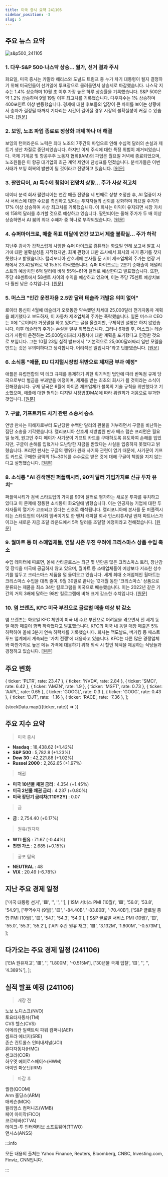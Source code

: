 ```yaml
---
title: 미국 증시 요약 241105
sidebar_position: -3
slug: 5
---
```


## 주요 뉴스 요약

![s&p500_241105](/map/241105.png)

### 1. **다우·S&P 500·나스닥 상승... 월가, 선거 결과 주시**

화요일, 미국 증시는 카말라 해리스와 도널드 트럼프 중 누가 차기 대통령이 될지 결정하기 위해 미국인들이 선거일에 투표장으로 몰려들면서 상승세로 마감했습니다. 나스닥 지수는 1.4% 상승하며 10월 초 이후 가장 높은 하루 상승률을 기록했습니다. S&P 500은 약 1.2% 상승하며 9월 19일 이후 최고치를 기록했습니다. 다우지수는 1% 상승하며 400포인트 이상 반등했습니다. 경제에 대한 후보들의 입장이 큰 차이를 보이는 상황에서 승자가 결정될 때까지 기다리는 시간이 길어질 경우 시장의 불확실성이 커질 수 있습니다. [[원문]](https://finance.yahoo.com/news/live/stock-market-today-dow-sp-500-nasdaq-rise-as-wall-street-braces-for-election-results-161835542.html)

### 2. **보잉, 노조 파업 종료로 정상화 과제 하나 더 해결**

보잉의 턴어라운드 노력은 최대 노조의 7주간의 파업으로 인해 수십억 달러의 손실과 제트기 생산 차질로 중단되었습니다. 하지만 이제 주식에 대한 특정 위험이 제거되었습니다. 국제 기계공 및 항공우주 노동자 협회(IAM)의 파업은 월요일 저녁에 종료되었으며, 노조원들은 이 항공 대기업의 최근 계약 제안에 찬성표를 던졌습니다. 분석가들은 이번 사태가 보잉 회복의 발판이 될 것이라고 전망하고 있습니다. [[원문]](https://finance.yahoo.com/news/boeing-adds-another-check-to-turnaround-list-as-worker-strike-ends-190859935.html)

### 3. **팔란티어, AI 특수에 힘입어 전망치 상향... 주가 사상 최고치**

데이터 분석 회사 팔란티어는 연간 매출 전망을 세 번째로 상향 조정한 후, AI 열풍이 자사 서비스에 대한 수요를 촉진하고 있다는 투자자들의 신뢰를 강화하며 화요일 주가가 17% 이상 상승하여 사상 최고치를 기록했습니다. 이 회사는 이익이 유지되면 시장 가치에 158억 달러를 추가할 것으로 예상하고 있습니다. 팔란티어는 올해 주가가 두 배 이상 상승하면서 AI 붐의 최대 수혜자 중 하나로 부각되었습니다. [[원문]](https://www.reuters.com/technology/data-analytics-firm-palantir-jumps-ai-boom-powers-robust-software-adoption-2024-11-05/)

### 4. **슈퍼마이크로, 매출 목표 미달에 연간 보고서 제출 불확실... 주가 하락**

지난주 감사가 갑작스럽게 사임한 슈퍼 마이크로 컴퓨터는 화요일 연례 보고서 발표 시기에 대한 불확실성을 지적했지만, 회계 관행에 대한 조사에서 회사의 사기 증거를 찾지 못했다고 밝혔습니다. 캘리포니아 산호세에 본사를 둔 서버 제조업체의 주가는 연장 거래에서 23.42달러로 약 15.5% 하락했습니다. 슈퍼 마이크로는 2분기 순매출이 애널리스트의 예상치인 6억 달러에 비해 55억~61억 달러로 예상한다고 발표했습니다. 또한, 주당 48센트에서 58센트 사이의 수익을 예상하고 있으며, 이는 주당 75센트 예상치보다 훨씬 낮은 수치입니다. [[원문]](https://www.reuters.com/technology/super-micro-says-cannot-predict-timing-annual-filing-shares-down-2024-11-05/)

### 5. **머스크 "인간 운전자용 2.5만 달러 테슬라 개발은 의미 없어"**

로이터 통신이 4월에 테슬라가 오랫동안 약속했던 차세대 25,000달러 전기자동차 계획을 폐기했다고 보도하자, 이 자동차 제조업체의 주가는 폭락했습니다. 일론 머스크 CEO는 X에 "로이터가 거짓말을 하고 있다"는 글을 올렸지만, 구체적인 설명은 하지 않았습니다. 이후 테슬라의 주가는 손실을 일부 회복했습니다. 그러나 6개월 후, 머스크는 테슬라가 사람이 운전하는 25,000달러짜리 자동차에 대한 계획을 포기했다고 인정한 것으로 보입니다. 그는 10월 23일 실적 발표에서 "기본적으로 25,000달러짜리 일반 모델을 만드는 것은 무의미하다고 생각합니다. 어리석은 일입니다"라고 덧붙였습니다. [[원문]](https://www.reuters.com/business/autos-transportation/musk-now-says-its-pointless-build-25000-tesla-human-drivers-2024-11-05/)

### 6. **소식통 "애플, EU 디지털시장법 위반으로 제재금 부과 예정"**

애플은 유럽연합의 빅 테크 규제를 통제하기 위한 획기적인 법안에 따라 반독점 규제 당국으로부터 벌금을 부과받을 예정이며, 제재를 받는 최초의 회사가 될 것이라는 소식이 전해졌습니다. 규제 당국은 6월에 아이폰 제조업체가 블록의 기술 규칙을 위반했다고 기소했으며, 애플에 대한 혐의는 디지털 시장법(DMA)에 따라 위원회가 처음으로 부과한 것입니다. [[원문]](https://www.reuters.com/technology/apple-set-face-fine-under-eus-landmark-digital-markets-act-sources-say-2024-11-05/)

### 7. **구글, 기프트카드 사기 관련 소송서 승소**

연방 판사는 피해자로부터 도난당한 수백만 달러의 환불을 거부하면서 구글을 비난하는 집단 소송을 기각했습니다. 캘리포니아 산호세 지방법원 판사 베스 랩슨 프리먼은 월요일 늦게, 원고인 주디 메이가 사기꾼이 기프트 카드를 구매하도록 유도하여 손해를 입었지만, 구글이 손해를 입혔거나 도난당한 자금을 받았다는 사실을 입증하지 못했다고 밝혔습니다. 프리먼 판사는 구글의 행위가 원래 사기와 관련이 없기 때문에, 사기꾼이 기프트 카드로 구매한 금액의 15~30%를 수수료로 받은 것에 대해 구글이 책임을 지지 않는다고 설명했습니다. [[원문]](https://www.reuters.com/legal/google-defeats-lawsuit-over-gift-card-fraud-2024-11-05/)

### 8. **소식통 "AI 검색엔진 퍼플렉시티, 90억 달러 기업가치로 신규 투자 유치"**

퍼플렉시티가 검색 스타트업의 가치를 90억 달러로 평가하는 새로운 투자를 유치하고 있다고 이 문제에 정통한 소식통이 화요일에 밝혔습니다. 이는 인공지능 기업에 대한 투자자들의 열기가 고조되고 있다는 신호로 해석됩니다. 캘리포니아에 본사를 둔 퍼플렉시티는 스타트업의 이사회 멤버이기도 한 벤처 캐피탈 회사 인스티튜셔널 벤처 파트너스가 이끄는 새로운 자금 조달 라운드에서 5억 달러를 조달할 예정이라고 전해졌습니다. [[원문]](https://www.reuters.com/technology/artificial-intelligence/perplexity-raising-new-funds-9-bln-valuation-source-says-2024-11-06/)

### 9. **월마트 등 미 소매업체들, 연말 시즌 부진 우려에 크리스마스 상품 수입 축소**

수입 데이터에 따르면, 올해 산타클로스는 최근 몇 년만큼 많은 크리스마스 트리, 장난감 및 장식을 미국에 공급하지 않고 있으며, 월마트 등 소매업체들이 예상보다 저조한 성수기를 앞두고 크리스마스 제품을 덜 들여오고 있습니다. 세계 최대 소매업체인 월마트는 크리스마스 수입을 대폭 줄여, 9월 30일로 끝나는 12개월 동안 '크리스마스' 상품으로 분류되는 제품을 최소 34만 킬로그램을 미국으로 배송했습니다. 이는 2022년 같은 기간의 거의 3배에 달하는 98만 킬로그램에 비해 크게 감소한 수치입니다. [[원문]](https://www.reuters.com/business/retail-consumer/walmart-other-us-retailers-import-fewer-christmas-goods-ahead-tepid-holiday-2024-11-05/)

### 10. **염 브랜즈, KFC 미국 부진으로 글로벌 매출 예상 밖 감소**

염 브랜즈는 화요일 KFC 체인이 미국 내 수요 부진으로 어려움을 겪으면서 전 세계 동일 매장 매출이 깜짝 하락했다고 발표했습니다. KFC의 미국 내 동일 매장 매출은 5% 하락하여 올해 3분기 연속 하락세를 기록했습니다. 회사는 맥도날드, 버거킹 등 패스트푸드 업계에서 계속되는 '가치 전쟁'에 대응하고 있습니다. KFC는 다른 많은 경쟁업체와 마찬가지로 높은 메뉴 가격에 대응하기 위해 외식 시 할인 혜택을 제공하는 식당들과 경쟁하고 있습니다. [[원문]](https://www.reuters.com/business/retail-consumer/yum-brands-reports-surprise-fall-global-sales-amid-kfcs-struggles-us-2024-11-05/)

## 주요 변화

  { ticker: 'PLTR', rate: 23.47 },
  { ticker: 'NVDA', rate: 2.84 },
  { ticker: 'SMCI', rate: 6.42 },
  { ticker: 'AMZN', rate: 1.9 },
  { ticker: 'MSFT', rate: 0.73 },
  { ticker: 'AAPL', rate: 0.65 },
  { ticker: 'GOOGL', rate: 0.3 },
  { ticker: 'GOOG', rate: 0.43 },
  { ticker: 'DJT', rate: -1.16 },
  { ticker: 'RACE', rate: -7.36 },
];

{stockData.map(({ticker, rate}) => <StockCardMini key={ticker} ticker={ticker} rate={rate}></StockCardMini>)}

## 주요 지수 요약

> 미국 증시

- **Nasdaq** : 18,438.62 (+1.42%)
- **S&P 500** : 5,782.8 (+1.23%)
- **Dow 30** : 42,221.88 (+1.02%)
- **Russel 2000** : 2,262.65 (+1.97%)

> 채권

- **미국 10년물 채권 금리** : 4.354 (+1.45%)
- **미국 2년물 채권 금리** : 4.237 (+0.80%)
- **미국 장단기 금리차(T10Y2Y)** : 0.07

> 금

- **금** : 2,754.40 (+0.17%)

> 원유/원자재

- **WTI 원유** : 71.67 (-0.44%)
- **천연 가스** : 2.685 (+0.15%)

> 공포 탐욕

- **NEUTRAL** : 48
- **VIX** : 20.49 (-6.78%)

## 지난 주요 경제 일정

  ['미국 대통령 선거', '🟥', '', '', ''],
  ['ISM 서비스 PMI (10월)', '🟥', '56.0', '53.8', '54.9'],
  ['무역수지 (9월)', '🟨', '-84.40B', '-83.80B', '-70.40B'],
  ['S&P 글로벌 종합 PMI (10월)', '🟨', '54.1', '54.3', '54.0'],
  ['S&P 글로벌 서비스 PMI (10월)', '🟨', '55.0', '55.3', '55.2'],
  ['API 주간 원유 재고', '🟩', '3.132M', '1.800M', '-0.573M'],
];

<EconomicCalendar data={eventsData} />

## 다가오는 주요 경제 일정 (241106)

  ['EIA 원유재고', '🟥', '', '1.800M', '-0.515M'],
  ['30년물 국채 입찰', '🟨', '', '', '4.389%'],
];

<EconomicCalendar data={nextEventsData} />

## 실적 발표 예정 (241106)

> 개장 전

노보 노디스크(NVO)  
토요타자동차(TM)  
CVS 헬스(CVS)  
아메리칸 일렉트릭 파워 컴퍼니(AEP)  
셈프라 에너지(SRE)  
존슨 컨트롤스 인터내셔널(JCI)  
혼다자동차(HMC)  
센코라(COR)  
하우멧 에어로스페이스(HWM)  
아이언 마운틴(IRM)

> 마감 후

퀄컴(QCOM)  
Arm 홀딩스(ARM)  
매케슨(MCK)  
윌리엄스 컴퍼니즈(WMB)  
페어 아이작(FICO)  
코르테바(CTVA)  
테이크-투 인터랙티브 소프트웨어(TTWO)  
앤시스(ANSS)

:::info

모든 내용의 출처는 Yahoo Finance, Reuters, Bloomberg, CNBC, Investing.com, Finviz, CNN입니다.

:::
